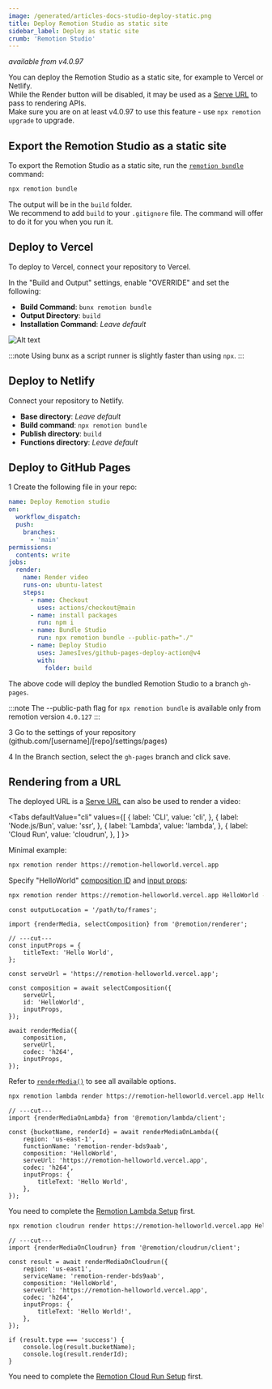 ```yaml
---
image: /generated/articles-docs-studio-deploy-static.png
title: Deploy Remotion Studio as static site
sidebar_label: Deploy as static site
crumb: 'Remotion Studio'
---
```


_available from v4.0.97_


You can deploy the Remotion Studio as a static site, for example to Vercel or Netlify.  
While the Render button will be disabled, it may be used as a [Serve URL](/docs/terminology/serve-url) to pass to rendering APIs.  
Make sure you are on at least v4.0.97 to use this feature - use `npx remotion upgrade` to upgrade.

## Export the Remotion Studio as a static site

To export the Remotion Studio as a static site, run the [`remotion bundle`](/docs/cli/bundle) command:

```bash
npx remotion bundle
```

The output will be in the `build` folder.  
We recommend to add `build` to your `.gitignore` file. The command will offer to do it for you when you run it.

## Deploy to Vercel

To deploy to Vercel, connect your repository to Vercel.

In the "Build and Output" settings, enable "OVERRIDE" and set the following:

- **Build Command**: `bunx remotion bundle`
- **Output Directory**: `build`
- **Installation Command**: _Leave default_

![Alt text](https://github.com/remotion-dev/remotion/assets/86873911/ac38e1fb-0c95-4f64-b2b9-b72b90d69f22)

:::note
Using bunx as a script runner is slightly faster than using `npx`.
:::

## Deploy to Netlify

Connect your repository to Netlify.

- **Base directory**: _Leave default_
- **Build command**: `npx remotion bundle`
- **Publish directory**: `build`
- **Functions directory**: _Leave default_

## Deploy to GitHub Pages

<Step>1</Step> Create the following file in your repo:

```yaml title=".github/workflows/deploy-studio.yml"
name: Deploy Remotion studio
on:
  workflow_dispatch:
  push:
    branches:
      - 'main'
permissions:
  contents: write
jobs:
  render:
    name: Render video
    runs-on: ubuntu-latest
    steps:
      - name: Checkout
        uses: actions/checkout@main
      - name: install packages
        run: npm i
      - name: Bundle Studio
        run: npx remotion bundle --public-path="./"
      - name: Deploy Studio
        uses: JamesIves/github-pages-deploy-action@v4
        with:
          folder: build
```

The above code will deploy the bundled Remotion Studio to a branch `gh-pages`.

:::note
The --public-path flag for `npx remotion bundle` is available only from remotion version `4.0.127`
:::

<Step>3</Step> Go to the settings of your repository
(github.com/[username]/[repo]/settings/pages) <br />

<Step>4</Step> In the Branch section, select the <code>gh-pages</code> branch
and click save.

## Rendering from a URL

The deployed URL is a [Serve URL](/docs/terminology/serve-url) can also be used to render a video:

<Tabs
defaultValue="cli"
values={[
{ label: 'CLI', value: 'cli', },
{ label: 'Node.js/Bun', value: 'ssr', },
{ label: 'Lambda', value: 'lambda', },
{ label: 'Cloud Run', value: 'cloudrun', },
]
}>
<TabItem value="cli">

Minimal example:

```bash
npx remotion render https://remotion-helloworld.vercel.app
```

Specify "HelloWorld" [composition ID](/docs/terminology/composition#composition-id) and [input props](/docs/terminology/input-props):

```bash
npx remotion render https://remotion-helloworld.vercel.app HelloWorld --props '{"titleText":"Hello World"}'
```

  </TabItem>
<TabItem value="ssr">

```tsx twoslash title="render.mjs"
const outputLocation = '/path/to/frames';

import {renderMedia, selectComposition} from '@remotion/renderer';

// ---cut---
const inputProps = {
	titleText: 'Hello World',
};

const serveUrl = 'https://remotion-helloworld.vercel.app';

const composition = await selectComposition({
	serveUrl,
	id: 'HelloWorld',
	inputProps,
});

await renderMedia({
	composition,
	serveUrl,
	codec: 'h264',
	inputProps,
});
```

Refer to [`renderMedia()`](/docs/renderer/render-media) to see all available options.

  </TabItem>

  <TabItem value="lambda">

```bash title="CLI"
npx remotion lambda render https://remotion-helloworld.vercel.app HelloWorld --props '{"titleText":"Hello World"}'
```

```tsx twoslash title="Node.js/Bun"
// ---cut---
import {renderMediaOnLambda} from '@remotion/lambda/client';

const {bucketName, renderId} = await renderMediaOnLambda({
	region: 'us-east-1',
	functionName: 'remotion-render-bds9aab',
	composition: 'HelloWorld',
	serveUrl: 'https://remotion-helloworld.vercel.app',
	codec: 'h264',
	inputProps: {
		titleText: 'Hello World',
	},
});
```

You need to complete the [Remotion Lambda Setup](/docs/lambda/setup) first.

  </TabItem>

  <TabItem value="cloudrun">

```bash title="CLI"
npx remotion cloudrun render https://remotion-helloworld.vercel.app HelloWorld --props '{"titleText":"Hello World"}'
```

```tsx twoslash title="Node.js/Bun"
// ---cut---
import {renderMediaOnCloudrun} from '@remotion/cloudrun/client';

const result = await renderMediaOnCloudrun({
	region: 'us-east1',
	serviceName: 'remotion-render-bds9aab',
	composition: 'HelloWorld',
	serveUrl: 'https://remotion-helloworld.vercel.app',
	codec: 'h264',
	inputProps: {
		titleText: 'Hello World!',
	},
});

if (result.type === 'success') {
	console.log(result.bucketName);
	console.log(result.renderId);
}
```

You need to complete the [Remotion Cloud Run Setup](/docs/cloudrun) first.

  </TabItem>
</Tabs>
